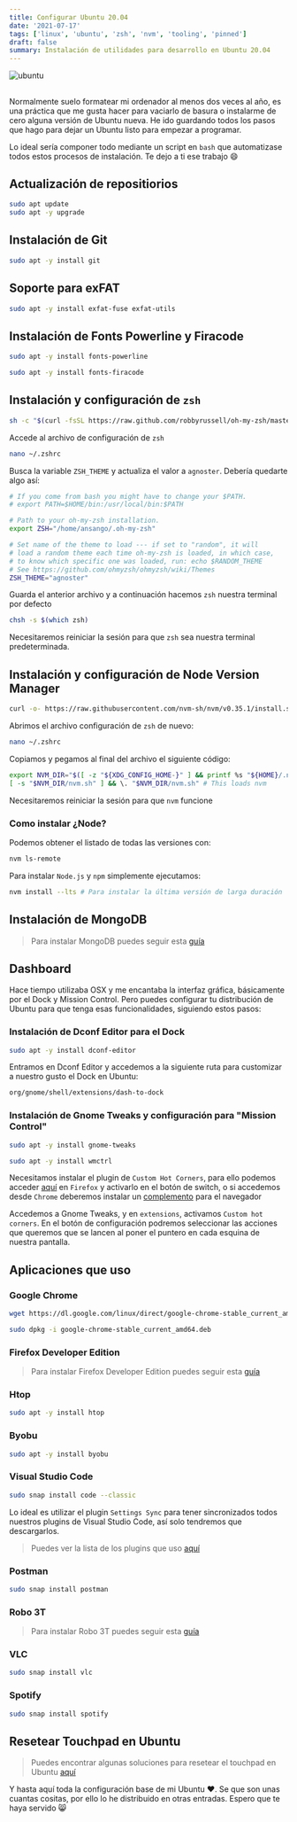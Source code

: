 ```yaml
---
title: Configurar Ubuntu 20.04
date: '2021-07-17'
tags: ['linux', 'ubuntu', 'zsh', 'nvm', 'tooling', 'pinned']
draft: false
summary: Instalación de utilidades para desarrollo en Ubuntu 20.04
---
```


<div className="flex justify-center">
  <Image alt="ubuntu" src="/static/blog/linux/ubuntu.jpg" width={768} height={476} />
</div>

<section>

##

Normalmente suelo formatear mi ordenador al menos dos veces al año, es una práctica que me gusta hacer para vaciarlo de basura o instalarme de cero alguna versión de Ubuntu nueva. He ido guardando todos los pasos que hago para dejar un Ubuntu listo para empezar a programar.

Lo ideal sería componer todo mediante un script en `bash` que automatizase todos estos procesos de instalación. Te dejo a ti ese trabajo 😄

</section>

<section id="update">

## Actualización de repositiorios

```bash
sudo apt update
sudo apt -y upgrade
```

</section>

<section id="git">

## Instalación de Git

```bash
sudo apt -y install git
```

</section>

<section id="exfat">

## Soporte para exFAT

```bash
sudo apt -y install exfat-fuse exfat-utils
```

</section>

<section id="fira-code">

## Instalación de Fonts Powerline y Firacode

```bash
sudo apt -y install fonts-powerline
```

```bash
sudo apt -y install fonts-firacode
```

</section>

<section id="zsh">

## Instalación y configuración de `zsh`

```bash
sh -c "$(curl -fsSL https://raw.github.com/robbyrussell/oh-my-zsh/master/tools/install.sh)"
```

Accede al archivo de configuración de `zsh`

```bash
nano ~/.zshrc
```

Busca la variable `ZSH_THEME` y actualiza el valor a `agnoster`. Debería quedarte algo así:

```bash
# If you come from bash you might have to change your $PATH.
# export PATH=$HOME/bin:/usr/local/bin:$PATH

# Path to your oh-my-zsh installation.
export ZSH="/home/ansango/.oh-my-zsh"

# Set name of the theme to load --- if set to "random", it will
# load a random theme each time oh-my-zsh is loaded, in which case,
# to know which specific one was loaded, run: echo $RANDOM_THEME
# See https://github.com/ohmyzsh/ohmyzsh/wiki/Themes
ZSH_THEME="agnoster"

```

Guarda el anterior archivo y a continuación hacemos `zsh` nuestra terminal por defecto

```bash
chsh -s $(which zsh)
```

Necesitaremos reiniciar la sesión para que `zsh` sea nuestra terminal predeterminada.

</section>

<section id="nvm">

## Instalación y configuración de Node Version Manager

```bash
curl -o- https://raw.githubusercontent.com/nvm-sh/nvm/v0.35.1/install.sh | bash
```

Abrimos el archivo configuración de `zsh` de nuevo:

```bash
nano ~/.zshrc
```

Copiamos y pegamos al final del archivo el siguiente código:

```bash
export NVM_DIR="$([ -z "${XDG_CONFIG_HOME-}" ] && printf %s "${HOME}/.nvm" || printf %s "${XDG_CONFIG_HOME}/nvm")"
[ -s "$NVM_DIR/nvm.sh" ] && \. "$NVM_DIR/nvm.sh" # This loads nvm
```

Necesitaremos reiniciar la sesión para que `nvm` funcione

### Como instalar ¿Node?

Podemos obtener el listado de todas las versiones con:

```bash
nvm ls-remote
```

Para instalar `Node.js` y `npm` simplemente ejecutamos:

```bash
nvm install --lts # Para instalar la última versión de larga duración
```

</section>

<section id="mongo">

## Instalación de MongoDB

> Para instalar MongoDB puedes seguir esta <a href="/blog/linux/instalar-mongo#mongodb" target="_blank" rel="noopener noreferrer">guía</a>

</section>

<section id="dashboard">

## Dashboard

Hace tiempo utilizaba OSX y me encantaba la interfaz gráfica, básicamente por el Dock y Mission Control. Pero puedes configurar tu distribución de Ubuntu para que tenga esas funcionalidades, siguiendo estos pasos:

### Instalación de Dconf Editor para el Dock

```bash
sudo apt -y install dconf-editor
```

Entramos en Dconf Editor y accedemos a la siguiente ruta para customizar a nuestro gusto el Dock en Ubuntu:

```bash
org/gnome/shell/extensions/dash-to-dock
```

### Instalación de Gnome Tweaks y configuración para "Mission Control"

```bash
sudo apt -y install gnome-tweaks
```

```bash
sudo apt -y install wmctrl
```

Necesitamos instalar el plugin de `Custom Hot Corners`, para ello podemos acceder <a href="https://extensions.gnome.org/extension/1362/custom-hot-corners/" target="_blank" rel="noopener noreferrer">aquí</a> en `Firefox` y activarlo en el botón de switch, o si accedemos desde `Chrome` deberemos instalar un <a href="https://chrome.google.com/webstore/detail/gnome-shell-integration/gphhapmejobijbbhgpjhcjognlahblep" target="_blank" rel="noopener noreferrer">complemento</a> para el navegador

Accedemos a Gnome Tweaks, y en `extensions`, activamos `Custom hot corners`. En el botón de configuración podremos seleccionar las acciones que queremos que se lancen al poner el puntero en cada esquina de nuestra pantalla.

</section>

<section id="apps">

## Aplicaciones que uso

### Google Chrome

```bash
wget https://dl.google.com/linux/direct/google-chrome-stable_current_amd64.deb
```

```bash
sudo dpkg -i google-chrome-stable_current_amd64.deb
```

### Firefox Developer Edition

> Para instalar Firefox Developer Edition puedes seguir esta <a href="/blog/linux/firefox-developer" target="_blank" rel="noopener noreferrer">guía</a>

### Htop

```bash
sudo apt -y install htop
```

### Byobu

```bash
sudo apt -y install byobu
```

### Visual Studio Code

```bash
sudo snap install code --classic
```

Lo ideal es utilizar el plugin `Settings Sync` para tener sincronizados todos nuestros plugins de Visual Studio Code, así solo tendremos que descargarlos.

> Puedes ver la lista de los plugins que uso <a href="/blog/vscode/plugins" target="_blank" rel="noopener noreferrer">aquí</a>

### Postman

```bash
sudo snap install postman
```

### Robo 3T

> Para instalar Robo 3T puedes seguir esta <a href="/blog/linux/instalar-mongo#robo3t" target="_blank" rel="noopener noreferrer">guía</a>

### VLC

```bash
sudo snap install vlc
```

### Spotify

```bash
sudo snap install spotify
```

</section>

<section id="touchpad">

## Resetear Touchpad en Ubuntu

> Puedes encontrar algunas soluciones para resetear el touchpad en Ubuntu <a href="/blog/linux/touchpad" target="_blank" rel="noopener noreferrer">aquí</a>

</section>

Y hasta aquí toda la configuración base de mi Ubuntu ❤️. Se que son unas cuantas cositas, por ello lo he distribuido en otras entradas. Espero que te haya servido 😸
